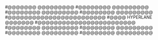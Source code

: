 #@@@@@@@       @@@@@@@@@
 #@@@@@@@@       @@@@@@@@@
  #@@@@@@@@       @@@@@@@@@
   #@@@@@@@@       @@@@@@@@@
    #@@@@@@@@@@@@@@@@@@@@@@@@
     #@@@@  HYPERLANE  @@@@@@@
    #@@@@@@@@@@@@@@@@@@@@@@@@
   #@@@@@@@@       @@@@@@@@@
  #@@@@@@@@       @@@@@@@@@
 #@@@@@@@@       @@@@@@@@@
#@@@@@@@@       @@@@@@@@@